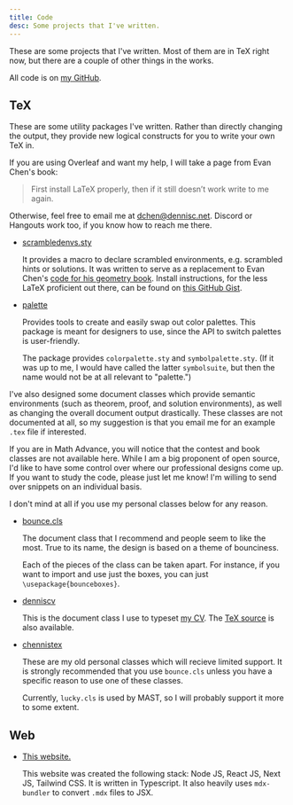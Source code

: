 ```yaml
---
title: Code
desc: Some projects that I've written.
---
```


These are some projects that I've written.
Most of them are in TeX right now,
but there are a couple of other things in the works.

All code is on [my GitHub](https://github.com/chennisden).

## TeX
These are some utility packages I've written.
Rather than directly changing the output,
they provide new logical constructs for you
to write your own TeX in.

If you are using Overleaf and want my help,
I will take a page from Evan Chen's book:

> First install LaTeX properly,
> then if it still doesn’t work write to me again.

Otherwise, feel free to email me at [dchen@dennisc.net](mailto:dchen@dennisc.net). Discord or Hangouts work too, if you know how to reach me there.

- [scrambledenvs.sty](https://github.com/chennisden/scrambledenvs)
    
    It provides a macro to declare scrambled environments,
    e.g. scrambled hints or solutions.
    It was written to serve as a replacement to Evan Chen's
    [code for his geometry book](https://web.evanchen.cc/faq-latex.html\#L-13).
    Install instructions, for the less LaTeX proficient out there, can be found on [this GitHub Gist](https://gist.github.com/chennisden/84c2224b10f0b177e4726db0bec45381).

- [palette](https://github.com/chennisden/palette)

    Provides tools to create and easily swap out color palettes. This package is meant for designers to use, since the API to switch palettes is user-friendly.

    The package provides `colorpalette.sty` and `symbolpalette.sty`. (If it was up to me, I would have called the latter `symbolsuite`, but then the name would not be at all relevant to "palette.")

I've also designed some document classes which provide semantic environments (such as theorem, proof, and solution environments), as well as changing the overall document output drastically. These classes are not documented at all, so my suggestion is that you email me for an example `.tex` file if interested.

If you are in Math Advance, you will notice that the contest and book classes are not available here. While I am a big proponent of open source, I'd like to have some control over where our professional designs come up. If you want to study the code, please just let me know! I'm willing to send over snippets on an individual basis.

I don't mind at all if you use my personal classes below for any reason.

- [bounce.cls](https://github.com/chennisden/bounce)
    
    The document class that I recommend and people seem to like the most. True to its name, the design is based on a theme of bounciness.

    Each of the pieces of the class can be taken apart. For instance, if you want to import and use just the boxes, you can just `\usepackage{bounceboxes}`.

- [denniscv](https://github.com/chennisden/denniscv)

    This is the document class I use to typeset [my CV](cv.pdf). The [TeX source](cv.tex) is also available.

- [chennistex](https://github.com/chennisden/chennistex)

    These are my old personal classes which will recieve limited support. It is strongly recommended that you use `bounce.cls` unless you have a specific reason to use one of these classes.

    Currently, `lucky.cls` is used by MAST, so I will probably support it more to some extent.

## Web

- [This website.](https://github.com/chennisden/dennisc.net)
    
    This website was created the following stack:
    Node JS, React JS, Next JS, Tailwind CSS.
    It is written in Typescript.
    It also heavily uses `mdx-bundler`
    to convert `.mdx` files to JSX.
